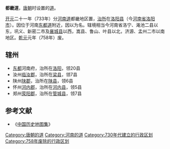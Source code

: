 '''都畿道'''，[[唐朝|唐朝]]时设置的[[道_(行政区划)|道]]。

[[开元|开元]]二十一年（733年）分[[河南道|河南道]]都畿地区置，[[治所|治所]]在[[洛阳县|洛阳县]]（今[[河南省|河南省]][[洛阳市|洛阳市]]）。因位于河南[[东都道|东都道]]附近，因以为名。辖境相当今河南省洛宁、渑池二县以东，巩义、新密二市及[[襄城县|襄城县]]以西，嵩县、鲁山、叶县以北，济源、孟州二市以南地区。[[乾元_(唐朝)|乾元]]元年（758年）废。 

==辖州==
*[[东都|东都]]河南府，治所在[[洛阳|洛阳]]，领20县 
*汝州[[临汝郡|临汝郡]]，治所在[[梁县|梁县]]，领7县 
*陕州[[陕郡|陕郡]]，治所在[[陕县|陕县]]，领6县 
*怀州[[河內郡_(中國)|河内郡]]，治所在[[河内县_(中国)|河内县]]，领5县  
*郑州[[荥阳郡|荥阳郡]]，治所在[[管城县|管城县]]，领7县 

==参考文献==
*《[[中国历史地图集|中国历史地图集]]》
{{开元十五道}}
{{DEFAULTSORT:D}}
[[Category:唐朝的道|Category:唐朝的道]]
[[Category:河南的道|Category:河南的道]]
[[Category:730年代建立的行政区划|Category:730年代建立的行政区划]]
[[Category:758年废除的行政区划|Category:758年废除的行政区划]]